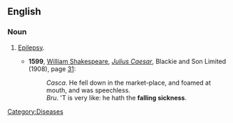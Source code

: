 ==English==
===Noun===
{{en-noun|-|sg=[[falling]] [[sickness]]}}

# {{archaic}} [[epilepsy|Epilepsy]].
#* '''1599''', [[w:William Shakespeare|William Shakespeare]], [[w:Julius Caesar (play)|''Julius Caesar'']], Blackie and Son Limited (1908), page [[s:Page:The Tragedy of Julius Caesar (The Warwick Shakespeare).djvu/39|31]]:
#*:''Casca''. He fell down in the market-place, and foamed at mouth, and was speechless. 
#*:''Bru''. 'T is very like: he hath the '''falling sickness'''. 

[[Category:Diseases]]